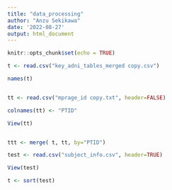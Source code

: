 ```yaml
---
title: "data_processing"
author: "Anzu Sekikawa"
date: '2022-08-27'
output: html_document
---
```


```r
knitr::opts_chunk$set(echo = TRUE)
```

```r

t <- read.csv("key_adni_tables_merged copy.csv")

names(t)


tt <- read.csv("mprage_id copy.txt", header=FALSE)

colnames(tt) <- "PTID"

View(tt)


ttt <- merge( t, tt, by="PTID")

test <- read.csv("subject_info.csv", header=TRUE)

View(test)

t <- sort(test)


```

```r

```

